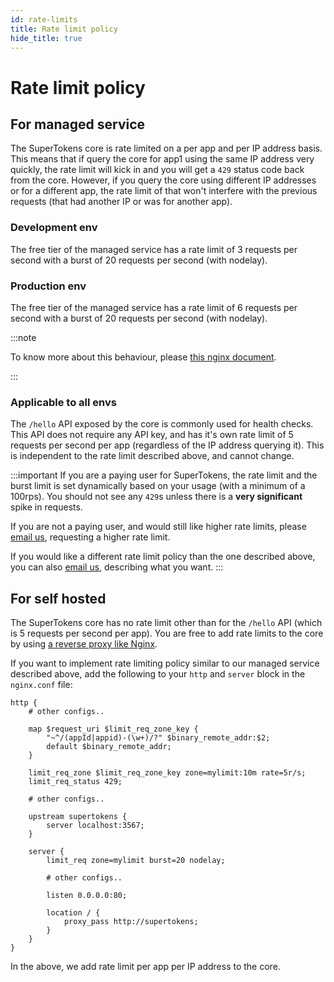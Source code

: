 ```yaml
---
id: rate-limits
title: Rate limit policy
hide_title: true
---
```


<!-- COPY DOCS -->
<!-- ./emailpassword/rate-limits.mdx -->

# Rate limit policy

## For managed service

The SuperTokens core is rate limited on a per app and per IP address basis. This means that if query the core for app1 using the same IP address very quickly, the rate limit will kick in and you will get a `429` status code back from the core. However, if you query the core using different IP addresses or for a different app, the rate limit of that won't interfere with the previous requests (that had another IP or was for another app).

### Development env
The free tier of the managed service has a rate limit of 3 requests per second with a burst of 20 requests per second (with nodelay).

### Production env
The free tier of the managed service has a rate limit of 6 requests per second with a burst of 20 requests per second (with nodelay).

:::note

To know more about this behaviour, please [this nginx document](https://www.nginx.com/blog/rate-limiting-nginx/).

:::

### Applicable to all envs
The `/hello` API exposed by the core is commonly used for health checks. This API does not require any API key, and has it's own rate limit of 5 requests per second per app (regardless of the IP address querying it). This is independent to the rate limit described above, and cannot change.

:::important
If you are a paying user for SuperTokens, the rate limit and the burst limit is set dynamically based on your usage (with a minimum of a 100rps). You should not see any `429`s unless there is a **very significant** spike in requests.

If you are not a paying user, and would still like higher rate limits, please [email us](mailto:team@supertokens.com), requesting a higher rate limit.

If you would like a different rate limit policy than the one described above, you can also [email us](mailto:team@supertokens.com), describing what you want.
:::

## For self hosted

The SuperTokens core has no rate limit other than for the `/hello` API (which is 5 requests per second per app). You are free to add rate limits to the core by using [a reverse proxy like Nginx](https://www.nginx.com/blog/rate-limiting-nginx/).

If you want to implement rate limiting policy similar to our managed service described above, add the following to your `http` and `server` block in the `nginx.conf` file:

```text
http {
    # other configs..
    
    map $request_uri $limit_req_zone_key {
        "~^/(appId|appid)-(\w+)/?" $binary_remote_addr:$2;
        default $binary_remote_addr;
    }

    limit_req_zone $limit_req_zone_key zone=mylimit:10m rate=5r/s;
    limit_req_status 429;

    # other configs..

    upstream supertokens {
        server localhost:3567;
    }

    server {
        limit_req zone=mylimit burst=20 nodelay;

        # other configs..

        listen 0.0.0.0:80;

        location / {
            proxy_pass http://supertokens;
        }
    }
}
```

In the above, we add rate limit per app per IP address to the core.
